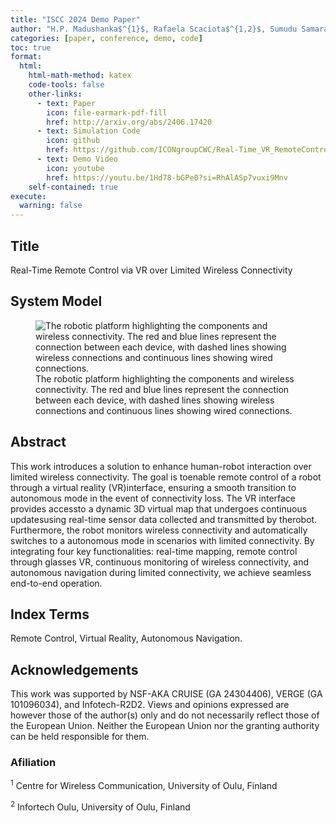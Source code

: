```yaml
---
title: "ISCC 2024 Demo Paper"
author: "H.P. Madushanka$^{1}$, Rafaela Scaciota$^{1,2}$, Sumudu Samarakoon$^{1,2}$, and Mehdi Bennis$^{1}$."
categories: [paper, conference, demo, code]
toc: true
format:
  html:
    html-math-method: katex
    code-tools: false
    other-links:
      - text: Paper
        icon: file-earmark-pdf-fill
        href: http://arxiv.org/abs/2406.17420
      - text: Simulation Code
        icon: github
        href: https://github.com/ICONgroupCWC/Real-Time_VR_RemoteControl.git
      - text: Demo Video
        icon: youtube
        href: https://youtu.be/1Hd78-bGPe0?si=RhAlASp7vuxi9Mnv
    self-contained: true
execute:
  warning: false
---
```


## Title
Real-Time Remote Control via VR over Limited Wireless Connectivity

## System Model
![The robotic platform highlighting the components and wireless connectivity. The red and blue lines represent the connection between each device, with dashed lines showing wireless connections and continuous lines showing wired connections.](Fig/setup_demo4.png)

## Abstract

This work introduces a solution to enhance human-robot interaction over limited wireless connectivity. The goal is toenable remote control of a robot through a virtual reality (VR)interface, ensuring a smooth transition to autonomous mode in the event of connectivity loss. The VR interface provides accessto a dynamic 3D virtual map that undergoes continuous updatesusing real-time sensor data collected and transmitted by therobot. Furthermore, the robot monitors wireless connectivity and automatically switches to a autonomous mode in scenarios with limited connectivity. By integrating four key functionalities: real-time mapping, remote control through glasses VR, continuous monitoring of wireless connectivity, and autonomous navigation during limited connectivity, we achieve seamless end-to-end operation.

## Index Terms

Remote Control, Virtual Reality, Autonomous Navigation.

## Acknowledgements

This work was supported by NSF-AKA CRUISE (GA 24304406), VERGE (GA 101096034), and Infotech-R2D2. Views and opinions expressed are however those of the author(s) only and do not necessarily reflect those of the European Union. Neither the European Union nor the granting authority can be held responsible for them.

### Afiliation

$^1$ Centre for Wireless Communication, University of Oulu, Finland 

$^2$ Infortech Oulu, University of Oulu, Finland 
